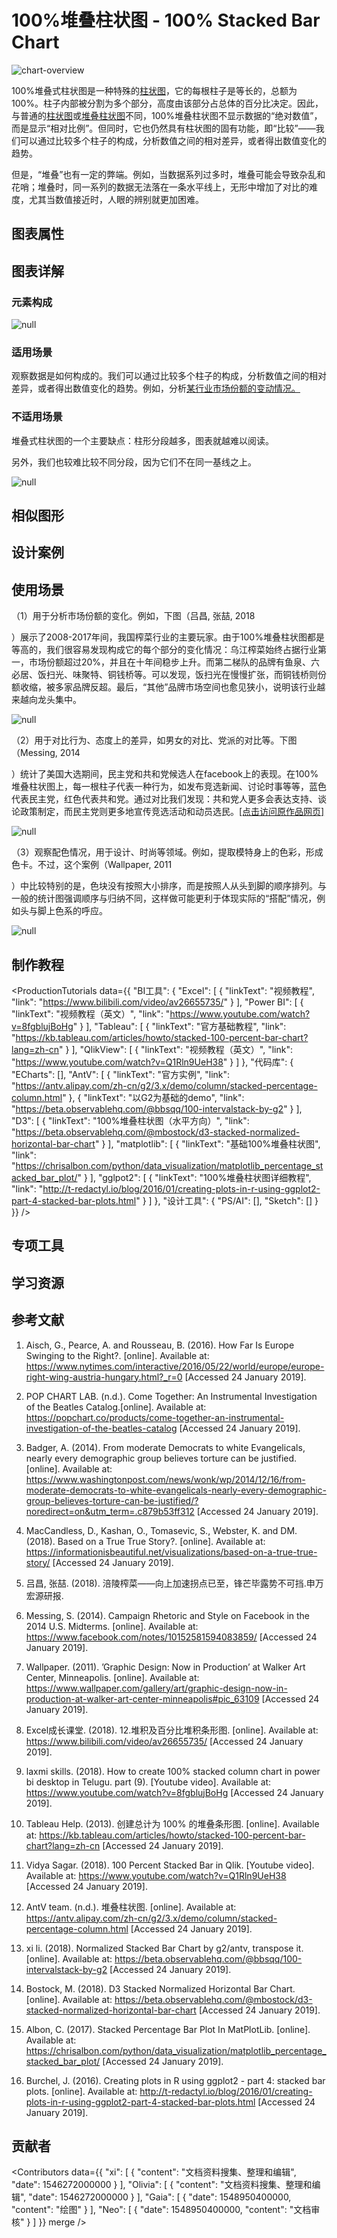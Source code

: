 
# 100%堆叠柱状图 - 100% Stacked Bar Chart


<section id="overview-graph-detail-content">

![chart-overview](//i.ibb.co/L1SJX9d/100-9d356a7b1e9672b225fc5ca9a3f5967e.png)

100%堆叠式柱状图是一种特殊的[柱状图](<http://www.tuzhidian.com:3000/chart?id=5c56e2da4a8c5e048189c6bb>)，它的每根柱子是等长的，总额为100%。柱子内部被分割为多个部分，高度由该部分占总体的百分比决定。因此，与普通的[柱状图](<http://www.tuzhidian.com:3000/chart?id=5c56e2da4a8c5e048189c6bb>)或[堆叠柱状图](<http://www.tuzhidian.com:3000/chart?id=5c55b11b58461d3fa613673b>)不同，100%堆叠柱状图不显示数据的“绝对数值”，而是显示“相对比例”。但同时，它也仍然具有柱状图的固有功能，即“比较”——我们可以通过比较多个柱子的构成，分析数值之间的相对差异，或者得出数值变化的趋势。

但是，“堆叠”也有一定的弊端。例如，当数据系列过多时，堆叠可能会导致杂乱和花哨；堆叠时，同一系列的数据无法落在一条水平线上，无形中增加了对比的难度，尤其当数值接近时，人眼的辨别就更加困难。



</section>

## 图表属性

<!-- 自动识别，勿修改 -->
<section id="chart-property-graph-detail">

  <ChartProps />

</section>

## 图表详解

### 元素构成

<section id="chart-detail-graph-detail-content">

![null](//i.ibb.co/r2vqN83/1549097617643-657d81fe-892d-45c0-9abc-cc2f0c43a67a.jpg)



</section>

### 适用场景

<section id="appropriate-scene-graph-detail">

观察数据是如何构成的。我们可以通过比较多个柱子的构成，分析数值之间的相对差异，或者得出数值变化的趋势。例如，分析[某行业市场份额的变动情况。](<#usage-scene-graph-detail>)



</section>

### 不适用场景

<section id="unappropriate-scene-graph-detail">

堆叠式柱状图的一个主要缺点：柱形分段越多，图表就越难以阅读。

另外，我们也较难比较不同分段，因为它们不在同一基线之上。

![null](//i.ibb.co/fXsnqn1/1549105613173-5cafedd5-35e8-427a-a482-bf9ecff43608.jpg?x-oss-process=image/resize,w_520)



</section>

## 相似图形

<!-- 自动识别，勿修改 -->
<div id="resemble-chart-graph-detail"></div>

<SimilarCharts/>

## 设计案例

<div id="design-case-graph-detail"></div>

<DesignCaseContainer>
  
<DesignCaseItem
    description="《纽约时报》的报道，欧洲是否正转向右翼？在每一个100%堆叠柱状图中，柱子按年份排列，右翼政党用红色表示，高度表示当年获得的支持率。而左翼和中间党派则用灰色表示，可以有效的衬托出重点。此外，作者还将各个国家排列在一起（这种方式称为small multiple），这样国家之间的差异也一目了然（例如匈牙利一直是红色居多，英国、捷克等国则一直红色很少）。"
    link="https://www.nytimes.com/interactive/2016/05/22/world/europe/europe-right-wing-austria-hungary.html?_r=0"
    image="//i.ibb.co/Kjnrkn0/31402fe534dbf8e4d732d0ea58a57fbd.png"
/>
            
<DesignCaseItem
    description="关于披头士乐队的数据可视化作品。每一根长条代表披头士1963-1970年间发行的一首歌，被分割成几种颜色。每种颜色代表乐队中的一位成员（灰色表示合作的其他艺术家），上面标有乐器的icon，表示这位成员在这首歌里弹奏的乐器，可以说是一份骨灰级的粉丝作品了。"
    link="https://popchart.co/products/come-together-an-instrumental-investigation-of-the-beatles-catalog"
    image="http://www.tuzhidian.com:3001/upload/images/2019/beatles_87956242df3756c05a9c596f2ebdf5c4.jpg"
/>
            
<DesignCaseItem
    description="美国的一项民意调查，对恐怖分子嫌疑人进行折磨是不是合理的？红色代表合理，蓝色代表不合理。每一根条形加起来都是100%，但在这张图的设计中，柱子是按照正负极排列的（原点在中间），整体的排序也是按照红色柱子从长到短排列，这样设计更利于突出主旨，即哪种类型的人更同意折磨恐怖分子。"
    link="https://www.washingtonpost.com/news/wonk/wp/2014/12/16/from-moderate-democrats-to-white-evangelicals-nearly-every-demographic-group-believes-torture-can-be-justified/?noredirect=on&utm_term=.c879b53ff312"
    image="http://www.tuzhidian.com:3001/upload/images/2019/146ed31b1c29009c895eee2c1a38fd25_b1b07802a094a64f335ba0cd0ca5a832.jpg"
/>
            
<DesignCaseItem
    description="一个探索电影剧本改编的交互项目。每一个条形代表一部好莱坞电影，按照时长切割为一个个场景，蓝色代表忠于原著，红色代表不同于原著，鼠标移动上去，你还可以看到每个场景的电影画面、电影中的情节，以及原著中的对照情节。"
    link="https://informationisbeautiful.net/visualizations/based-on-a-true-true-story/"
    image="http://www.tuzhidian.com:3001/upload/images/2019/4383b74a5938e78169a6ca5762986384_63dcdbceed46cad713971ef2bf24bfa3.jpg"
/>
            
</DesignCaseContainer>

## 使用场景

<div id="usage-scene-graph-detail-content"></div>

（1）用于分析市场份额的变化。例如，下图（吕昌, 张喆, 2018

）展示了2008-2017年间，我国榨菜行业的主要玩家。由于100%堆叠柱状图都是等高的，我们很容易发现构成它的每个部分的变化情况：乌江榨菜始终占据行业第一，市场份额超过20%，并且在十年间稳步上升。而第二梯队的品牌有鱼泉、六必居、饭扫光、味聚特、铜钱桥等。可以发现，饭扫光在慢慢扩张，而铜钱桥则份额收缩，被多家品牌反超。最后，“其他”品牌市场空间也愈见狭小，说明该行业越来越向龙头集中。

![null](//i.ibb.co/4RnK9Vg/1548332629663-5223996f-db4c-4a36-bdfe-e9dbd81f6953.png)

（2）用于对比行为、态度上的差异，如男女的对比、党派的对比等。下图（Messing, 2014

）统计了美国大选期间，民主党和共和党候选人在facebook上的表现。在100%堆叠柱状图上，每一根柱子代表一种行为，如发布竞选新闻、讨论时事等等，蓝色代表民主党，红色代表共和党。通过对比我们发现：共和党人更多会表达支持、谈论政策制定，而民主党则更多地宣传竞选活动和动员选民。[[点击访问原作品网页]](<https://www.facebook.com/notes/10152581594083859/>)

![null](<//i.ibb.co/H2wZPYG/1549106412696-d3717b3a-520a-49a5-8a7d-d9301c89cb4c.png>)

（3）观察配色情况，用于设计、时尚等领域。例如，提取模特身上的色彩，形成色卡。不过，这个案例（Wallpaper, 2011

）中比较特别的是，色块没有按照大小排序，而是按照人从头到脚的顺序排列。与一般的统计图强调顺序与归纳不同，这样做可能更利于体现实际的“搭配”情况，例如头与脚上色系的呼应。

![null](<//i.ibb.co/D47SStG/1548332232069-1108596e-672f-455c-871c-23cc44ebd9a4.png>)



## 制作教程

<!-- 制作教程大类有：BI 工具 / 代码库 / 设计软件，请依次按照顺序填写 -->

<div id="production-tutorial-graph-detail"></div>

<ProductionTutorials
  data={{
  "BI工具": {
    "Excel": [
      {
        "linkText": "视频教程",
        "link": "https://www.bilibili.com/video/av26655735/"
      }
    ],
    "Power BI": [
      {
        "linkText": "视频教程（英文）",
        "link": "https://www.youtube.com/watch?v=8fgblujBoHg"
      }
    ],
    "Tableau": [
      {
        "linkText": "官方基础教程",
        "link": "https://kb.tableau.com/articles/howto/stacked-100-percent-bar-chart?lang=zh-cn"
      }
    ],
    "QlikView": [
      {
        "linkText": "视频教程（英文）",
        "link": "https://www.youtube.com/watch?v=Q1Rln9UeH38"
      }
    ]
  },
  "代码库": {
    "ECharts": [],
    "AntV": [
      {
        "linkText": "官方实例",
        "link": "https://antv.alipay.com/zh-cn/g2/3.x/demo/column/stacked-percentage-column.html"
      },
      {
        "linkText": "以G2为基础的demo",
        "link": "https://beta.observablehq.com/@bbsqq/100-intervalstack-by-g2"
      }
    ],
    "D3": [
      {
        "linkText": "100%堆叠柱状图（水平方向）",
        "link": "https://beta.observablehq.com/@mbostock/d3-stacked-normalized-horizontal-bar-chart"
      }
    ],
    "matplotlib": [
      {
        "linkText": "基础100%堆叠柱状图",
        "link": "https://chrisalbon.com/python/data_visualization/matplotlib_percentage_stacked_bar_plot/"
      }
    ],
    "gglpot2": [
      {
        "linkText": "100%堆叠柱状图详细教程",
        "link": "http://t-redactyl.io/blog/2016/01/creating-plots-in-r-using-ggplot2-part-4-stacked-bar-plots.html"
      }
    ]
  },
  "设计工具": {
    "PS/AI": [],
    "Sketch": []
  }
}}
/>


## 专项工具

<div id="specialty-tool-graph-detail"></div>



## 学习资源

<div id="learning-resource-graph-detail"></div>



## 参考文献

<div id="reference-graph-detail"></div>

<Reference>
  
1. Aisch, G., Pearce, A. and Rousseau, B. (2016). How Far Is Europe Swinging to the Right?. [online]. Available at: https://www.nytimes.com/interactive/2016/05/22/world/europe/europe-right-wing-austria-hungary.html?_r=0 [Accessed 24 January 2019].

2. POP CHART LAB. (n.d.). Come Together: An Instrumental Investigation of the Beatles Catalog.[online]. Available at: https://popchart.co/products/come-together-an-instrumental-investigation-of-the-beatles-catalog [Accessed 24 January 2019].

3. Badger, A. (2014). From moderate Democrats to white Evangelicals, nearly every demographic group believes torture can be justified. [online]. Available at: https://www.washingtonpost.com/news/wonk/wp/2014/12/16/from-moderate-democrats-to-white-evangelicals-nearly-every-demographic-group-believes-torture-can-be-justified/?noredirect=on&utm_term=.c879b53ff312 [Accessed 24 January 2019].

4. MacCandless, D., Kashan, O., Tomasevic, S., Webster, K. and DM. (2018). Based on a True True Story?. [online]. Available at: https://informationisbeautiful.net/visualizations/based-on-a-true-true-story/ [Accessed 24 January 2019].

5. 吕昌, 张喆. (2018). 涪陵榨菜——向上加速拐点已至，锋芒毕露势不可挡.申万宏源研报.

6. Messing, S. (2014). Campaign Rhetoric and Style on Facebook in the 2014 U.S. Midterms. [online]. Available at: https://www.facebook.com/notes/10152581594083859/ [Accessed 24 January 2019].

7. Wallpaper. (2011). ’Graphic Design: Now in Production’ at Walker Art Center, Minneapolis. [online]. Available at: https://www.wallpaper.com/gallery/art/graphic-design-now-in-production-at-walker-art-center-minneapolis#pic_63109 [Accessed 24 January 2019].

8. Excel成长课堂. (2018). 12.堆积及百分比堆积条形图. [online]. Available at: https://www.bilibili.com/video/av26655735/ [Accessed 24 January 2019].

9. laxmi skills. (2018). How to create 100% stacked column chart in power bi desktop in Telugu. part (9). [Youtube video]. Available at: https://www.youtube.com/watch?v=8fgblujBoHg [Accessed 24 January 2019].

10. Tableau Help. (2013). 创建总计为 100% 的堆叠条形图. [online]. Available at: https://kb.tableau.com/articles/howto/stacked-100-percent-bar-chart?lang=zh-cn [Accessed 24 January 2019].

11. Vidya Sagar. (2018). 100 Percent Stacked Bar in Qlik. [Youtube video]. Available at: https://www.youtube.com/watch?v=Q1Rln9UeH38 [Accessed 24 January 2019].

12. AntV team. (n.d.). 堆叠柱状图. [online]. Available at: https://antv.alipay.com/zh-cn/g2/3.x/demo/column/stacked-percentage-column.html [Accessed 24 January 2019].

13. xi li. (2018). Normalized Stacked Bar Chart by g2/antv, transpose it. [online]. Available at: https://beta.observablehq.com/@bbsqq/100-intervalstack-by-g2 [Accessed 24 January 2019].

14. Bostock, M. (2018). D3 Stacked Normalized Horizontal Bar Chart. [online]. Available at: https://beta.observablehq.com/@mbostock/d3-stacked-normalized-horizontal-bar-chart [Accessed 24 January 2019].

15. Albon, C. (2017). Stacked Percentage Bar Plot In MatPlotLib. [online]. Available at: https://chrisalbon.com/python/data_visualization/matplotlib_percentage_stacked_bar_plot/ [Accessed 24 January 2019].

16. Burchel, J. (2016). Creating plots in R using ggplot2 - part 4: stacked bar plots. [online]. Available at: http://t-redactyl.io/blog/2016/01/creating-plots-in-r-using-ggplot2-part-4-stacked-bar-plots.html [Accessed 24 January 2019].

</Reference>

## 贡献者

<div id="contributor-graph-detail"></div>

<!-- 默认读取github commit记录，非commit可以在data中可以自定义 -->

<Contributors
  data={{
  "xi": [
    {
      "content": "文档资料搜集、整理和编辑",
      "date": 1546272000000
    }
  ],
  "Olivia": [
    {
      "content": "文档资料搜集、整理和编辑",
      "date": 1546272000000
    }
  ],
  "Gaia": [
    {
      "date": 1548950400000,
      "content": "绘图"
    }
  ],
  "Neo": [
    {
      "date": 1548950400000,
      "content": "文档审核"
    }
  ]
}}
  merge
/>
